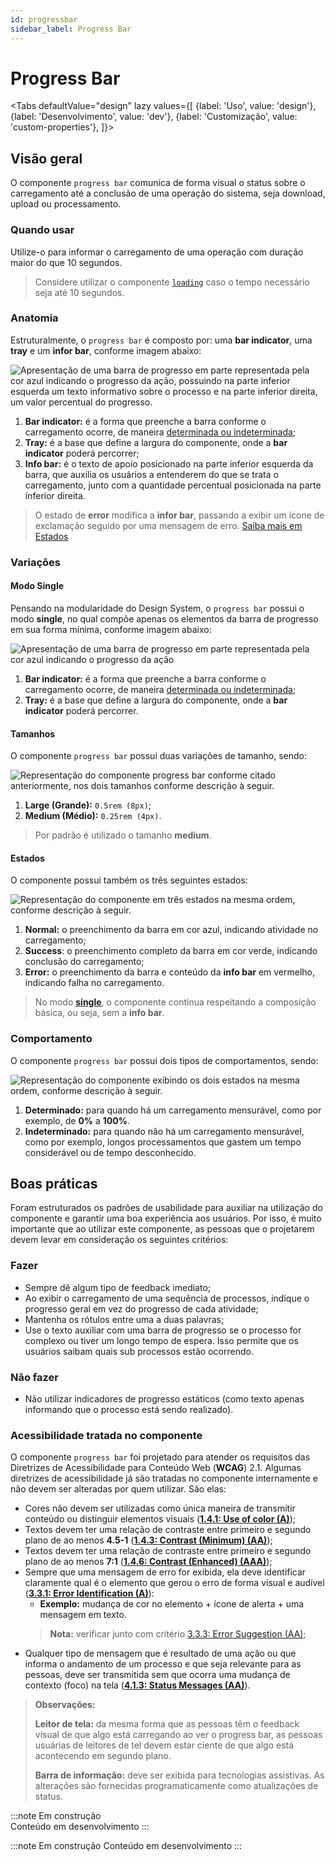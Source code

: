 ```yaml
---
id: progressbar
sidebar_label: Progress Bar
---
```




# Progress Bar

<Tabs
  defaultValue="design"
  lazy
  values={[
    {label: 'Uso', value: 'design'},
    {label: 'Desenvolvimento', value: 'dev'},
    {label: 'Customização', value: 'custom-properties'},
  ]}>

  <TabItem value="design">

## Visão geral
O componente `progress bar` comunica de forma visual o status sobre o carregamento até a conclusão de uma operação do sistema,
seja download, upload ou processamento. 

### Quando usar
Utilize-o para informar o carregamento de uma operação com duração maior do que 10 segundos.

> Considere utilizar o componente [`loading`](loading) caso o tempo necessário seja até 10 segundos.

### Anatomia
Estruturalmente, o `progress bar` é composto por: uma **bar indicator**, uma **tray** e um **infor bar**, conforme imagem abaixo:

<img
  src={ProgressBarAnatomy}
  alt="Apresentação de uma barra de progresso em parte representada pela cor azul indicando o progresso da ação,
  possuindo na parte inferior esquerda um texto informativo sobre o processo e na parte inferior direita, um valor percentual do progresso."
/>

1. **Bar indicator:** é a forma que preenche a barra conforme o carregamento ocorre, de maneira [determinada ou indeterminada](progressbar#comportamento);
2. **Tray:** é a base que define a largura do componente, onde a **bar indicator** poderá percorrer;
3. **Info bar:** é o texto de apoio posicionado na parte inferior esquerda da barra, que auxilia os usuários a entenderem do que se trata o carregamento,
junto com a quantidade percentual posicionada na parte inferior direita.

> O estado de **error** modifica a **infor bar**, passando a exibir um ícone de exclamação seguido por uma mensagem de erro. [Saiba mais em Estados](progressbar#estados)

### Variações

#### Modo Single
Pensando na modularidade do Design System, o `progress bar` possui o modo **single**, no qual compõe apenas os elementos da barra de progresso em sua forma mínima,
conforme imagem abaixo:

<img
  src={ProgressBarSingleAnatomy}
  alt="Apresentação de uma barra de progresso em parte representada pela cor azul indicando o progresso da ação"
/>

1. **Bar indicator:** é a forma que preenche a barra conforme o carregamento ocorre, de maneira [determinada ou indeterminada](progressbar#comportamento);
2. **Tray:** é a base que define a largura do componente, onde a **bar indicator** poderá percorrer.

#### Tamanhos
O componente `progress bar` possui duas variações de tamanho, sendo: 

<img
  src={ProgressBarSizes}
  alt="Representação do componente progress bar conforme citado anteriormente, nos dois tamanhos conforme descrição à seguir."
/>

1. **Large (Grande):** `0.5rem (8px)`;
2. **Medium (Médio):** `0.25rem (4px)`.

> Por padrão é utilizado o tamanho **medium**.

#### Estados
O componente possui também os três seguintes estados:

<img
  src={ProgressBarStatus}
  alt="Representação do componente em três estados na mesma ordem, conforme descrição à seguir."
/>

1. **Normal:** o preenchimento da barra em cor azul, indicando atividade no carregamento;
2. **Success**: o preenchimento completo da barra em cor verde, indicando conclusão do carregamento;
3. **Error:** o preenchimento da barra e conteúdo da **info bar** em vermelho, indicando falha no carregamento.

> No modo [**single**](progressbar#modo-single), o componente continua respeitando a composição básica, ou seja, sem a **info bar**.

### Comportamento
O componente `progress bar` possui dois tipos de comportamentos, sendo: 

<img
  src={ProgressBarBehavior}
  alt="Representação do componente exibindo os dois estados na mesma ordem, conforme descrição à seguir."
/>

1. **Determinado:** para quando há um carregamento mensurável, como por exemplo, de **0%** a **100%**. 
2. **Indeterminado:** para quando não há um carregamento mensurável, como por exemplo, longos processamentos que gastem um tempo considerável ou de tempo desconhecido.

## Boas práticas
Foram estruturados os padrões de usabilidade para auxiliar na utilização do componente e garantir uma boa experiência aos usuários. 
Por isso, é muito importante que ao utilizar este componente, as pessoas que o projetarem devem levar em consideração os seguintes critérios:

### Fazer
- Sempre dê algum tipo de feedback imediato;
- Ao exibir o carregamento de uma sequência de processos, indique o progresso geral em vez do progresso de cada atividade;
- Mantenha os rótulos entre uma a duas palavras;
- Use o texto auxiliar com uma barra de progresso se o processo for complexo ou tiver um longo tempo de espera. Isso permite que os usuários saibam quais sub processos estão ocorrendo.

### Não fazer
- Não utilizar indicadores de progresso estáticos (como texto apenas informando que o processo está sendo realizado).

### Acessibilidade tratada no componente
O componente `progress bar` foi projetado para atender os requisitos das Diretrizes de Acessibilidade para Conteúdo Web (**WCAG**) 2.1. 
Algumas diretrizes de acessibilidade já são tratadas no componente internamente e não devem ser alteradas por quem utilizar.  São elas:

- Cores não devem ser utilizadas como única maneira de transmitir conteúdo ou distinguir elementos visuais ([**1.4.1: Use of color (A)**](https://www.w3.org/TR/UNDERSTANDING-WCAG20/visual-audio-contrast-without-color.html));
- Textos devem ter uma relação de contraste entre  primeiro e segundo plano de ao menos **4.5-1** ([**1.4.3: Contrast (Minimum) (AA)**](https://www.w3.org/TR/UNDERSTANDING-WCAG20/visual-audio-contrast-contrast.html));
- Textos devem ter uma relação de contraste entre primeiro e segundo plano de ao menos **7:1** ([**1.4.6: Contrast (Enhanced) (AAA)**](https://www.w3.org/TR/UNDERSTANDING-WCAG20/visual-audio-contrast7.html));
- Sempre que uma mensagem de erro for exibida, ela deve identificar claramente qual é o elemento que gerou o erro de forma visual e audível ([**3.3.1: Error Identification (A)**](https://www.w3.org/TR/UNDERSTANDING-WCAG20/minimize-error-identified.html)):
  + **Exemplo:** mudança de cor no elemento + ícone de alerta + uma mensagem em texto.
  > **Nota:** verificar junto com critério [3.3.3: Error Suggestion (AA)](https://www.w3.org/TR/UNDERSTANDING-WCAG20/minimize-error-suggestions.html);
- Qualquer tipo de mensagem que é resultado de uma ação ou que informa o andamento de um processo e que seja relevante para as pessoas, deve ser transmitida sem que ocorra uma mudança de contexto (foco) na tela ([**4.1.3: Status Messages (AA)**](https://www.w3.org/WAI/WCAG22/Understanding/status-messages.html)).


> **Observações:**
>
> **Leitor de tela:** da mesma forma que as pessoas têm o feedback visual de que algo está carregando ao ver o progress bar, as pessoas usuárias de leitores de tel devem estar ciente de que algo está acontecendo em segundo plano. 
>
> **Barra de informação:** deve ser exibida para tecnologias assistivas. As alterações são fornecidas programaticamente como atualizações de status.

</TabItem>

<TabItem value="dev">

:::note Em construção  
Conteúdo em desenvolvimento
:::

</TabItem>

<TabItem value="custom-properties">

:::note Em construção 
Conteúdo em desenvolvimento
:::

</TabItem>

</Tabs>
